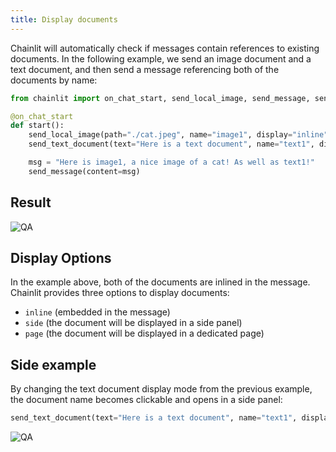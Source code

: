 ```yaml
---
title: Display documents
---
```


Chainlit will automatically check if messages contain references to existing documents. In the following example, we send an image document and a text document, and then send a message referencing both of the documents by name:

```python
from chainlit import on_chat_start, send_local_image, send_message, send_text_document

@on_chat_start
def start():
    send_local_image(path="./cat.jpeg", name="image1", display="inline")
    send_text_document(text="Here is a text document", name="text1", display="inline")

    msg = "Here is image1, a nice image of a cat! As well as text1!"
    send_message(content=msg)
```

## Result
![QA](/images/inline-documents.png)

## Display Options
In the example above, both of the documents are inlined in the message. Chainlit provides three options to display documents:
- `inline` (embedded in the message)
- `side` (the document will be displayed in a side panel)
- `page` (the document will be displayed in a dedicated page)

## Side example
By changing the text document display mode from the previous example, the document name becomes clickable and opens in a side panel:

```python
send_text_document(text="Here is a text document", name="text1", display="side")
```

![QA](/images/side-document.png)